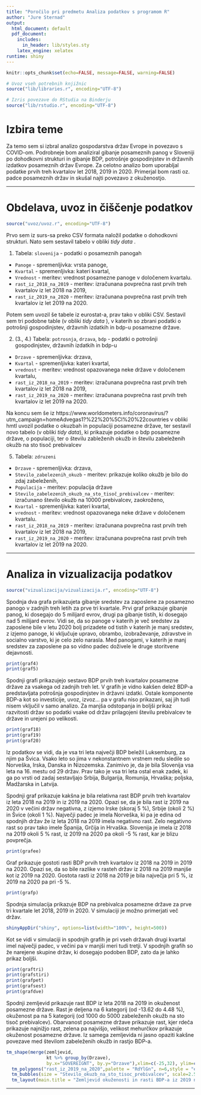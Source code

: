 ```yaml
---
title: "Poročilo pri predmetu Analiza podatkov s programom R"
author: "Jure Sternad"
output:
  html_document: default
  pdf_document:
    includes:
      in_header: lib/styles.sty
    latex_engine: xelatex
runtime: shiny
---
```


```r
knitr::opts_chunk$set(echo=FALSE, message=FALSE, warning=FALSE)

# Uvoz vseh potrebnih knjižnic
source("lib/libraries.r", encoding="UTF-8")
```

```r
# Izris povezave do RStudia na Binderju
source("lib/rstudio.r", encoding="UTF-8")
```

# Izbira teme

Za temo sem si izbral analizo gospodarstva držav Evrope in povezavo s COVID-om. Podrobneje bom analiziral gibanje posameznih panog v Sloveniji po dohodkovni strukturi in gibanje BDP, potrošnje gospodinjstev in državnih izdatkov posameznih držav Evrope.
Za celotno analizo bom uporabljal podatke prvih treh kvartalov let 2018, 2019 in 2020. Primerjal bom rasti oz. padce posameznih držav in skušal najti povezavo z okuženostjo. 

***

# Obdelava, uvoz in čiščenje podatkov

```r
source("uvoz/uvoz.r", encoding="UTF-8")
```

Prvo sem iz surs-sa preko CSV formata naložil podatke o dohodkovni strukturi. Nato sem sestavil tabelo
v obliki *tidy data* .

1. Tabela: `slovenija` - podatki o posameznih panogah
  - `Panoge` - spremenljivka: vrsta panoge,
  - `Kvartal` - spremenljivka: kateri kvartal,
  - `Vrednost` - meritev:  vrednost posamezne panoge v določenem kvartalu.
  - `rast_iz_2018_na_2019` - meritev: izračunana povprečna rast prvih treh kvartalov iz let 2018 na 2019,
  - `rast_iz_2019_na_2020` - meritev: izračunana povprečna rast prvih treh kvartalov iz let 2019 na 2020.
  
Potem sem uvozil še tabele iz eurostat-a, prav tako v obliki CSV. Sestavil sem tri podobne table (v obliki *tidy data* ), 
v katerih so zbrani podatki o potrošnji gospodinjstev, državnih izdatkih in bdp-u posamezne države.

2. (3., 4.) Tabela: `potrosnja`, `drzava`, `bdp` - podatki o potrošnji gospodinjstev, državnih izdatkih in bdp-u
  - `Drzave` - spremenljivka: drzava,
  - `Kvartal` - spremenljivka: kateri kvartal,
  - `vrednost` - meritev:  vrednost opazovanega neke države v določenem kvartalu,
  - `rast_iz_2018_na_2019` - meritev: izračunana povprečna rast prvih treh kvartalov iz let 2018 na 2019,
  - `rast_iz_2019_na_2020` - meritev: izračunana povprečna rast prvih treh kvartalov iz let 2019 na 2020.

Na koncu sem še iz https://www.worldometers.info/coronavirus/?utm_campaign=homeAdvegas1?%22%20%5Cl%20%22countries
v obliki hmtl uvozil podatke o okuzbah in populaciji posamezne države, ter sestavil novo tabelo (v obliki *tidy data*),
ki prikazuje podatke o bdp posamezne države, o populaciji, ter o številu zableženih okužb in številu zabeleženih
okužb na sto tisoč prebivalcev

5. Tabela: `zdruzeni`
  - `Drzave` - spremenljivka: drzava,
  - `Stevilo_zabelezenih_okuzb` - meritev: prikazuje koliko okužb je bilo do zdaj zabeleženih,
  - `Populacija` - meritev: populacija države
  - `Stevilo_zabelezenih_okuzb_na_sto_tisoč_prebivalcev` - meritev: izračunano število okužb na 10000 prebivalcev, zaokroženo,
  - `Kvartal` - spremenljivka: kateri kvartal,
  - `vrednost` - meritev:  vrednost opazovanega neke države v določenem kvartalu.
  - `rast_iz_2018_na_2019` - meritev: izračunana povprečna rast prvih treh kvartalov iz let 2018 na 2019,
  - `rast_iz_2019_na_2020` - meritev: izračunana povprečna rast prvih treh kvartalov iz let 2019 na 2020.




***

# Analiza in vizualizacija podatkov

```r
source("vizualizacija/vizualizacija.r", encoding="UTF-8")
```

Spodnja dva grafa prikazujeta gibanje sredstev za zaposlene za posamezno panogo v zadnjih treh letih za prve tri kvartale. Prvi graf prikazuje gibanje panog, ki dosegajo do 5 milijard evrov, drugi pa gibanje tistih, ki dosegajo nad 5 milijard evrov.
Vidi se, da so panoge v katerih je več sredstev za zaposlene bile v letu 2020 bolj prizadete od tistih v katerih je manj sredstev, z izjemo panoge, ki vključuje upravo, obrambo, izobraževanje, zdravstve in socialno varstvo, ki je celo zelo narasla. Med panogami, v katerih je manj sredstev za zaposlene pa so vidno padec doživele le druge storitvene dejavnosti.




```r
print(graf4)
print(graf5)
```


Spodnji grafi prikazujejo sestavo BDP prvih treh kvartalov posamezne države za vsakega od zadnjih treh let. V grafih je vidno kakšen delež BDP-a predstavljata potrošnja gospodinjstev in državni izdatki. Ostale komponente BDP-a kot so investicije, uvoz, izvoz... pa v grafu niso prikazani, saj jih tudi nisem vključil v samo analizo. Za manjša odstopanja in boljši prikaz razvitosti držav so podatki vsake od držav prilagojeni številu prebivalcev te države in urejeni po velikosti. 

```r
print(graf18)
print(graf19)
print(graf20)
```
Iz podatkov se vidi, da je vsa tri leta največji BDP beležil Luksemburg, za njim pa Švica. Vsako leto so jima v nekonstantnem vrstnem redu sledile so Norveška, Irska, Danska in Nizozemska. Zanimivo je, da je bila Slovenija vsa leta na 16. mestu od 29 držav. Prav tako je vsa tri leta ostal enak zadek, ki ga po vrsti od zadaj sestavljajo Srbija, Bulgarija, Romunija, Hrvaška; poljska, Madžarska in Latvija.

\n
\n

Spodnji graf prikazuje kakšna je bila relativna rast BDP prvih treh kvartalov iz leta 2018 na 2019 in iz 2019 na 2020. 
Opazi se, da je bila rast iz 2019 na 2020 v večini držav negativna, z izjemo Irske (skoraj 5 %), Srbije (okoli 2 %) in Švice (okoli 1 %). Največji padec je imela Norveška, ki pa je edina od spodnjih držav že iz leta 2018 na 2019 imela negativno rast. Zelo negativno rast so prav tako imele Španija, Grčija in Hrvaška. Slovenija je imela iz 2018 na 2019 okoli 5 % rast, iz 2019 na 2020 pa okoli -5 % rast, kar je blizu povprečja.
```r
print(grafee)
```
Graf prikazuje gostoti rasti BDP prvih treh kvartalov iz 2018 na 2019 in 2019 na 2020. Opazi se, da so bile razlike v rasteh držav iz 2018 na 2019 manjše kot iz 2019 na 2020. Gostota rasti iz 2018 na 2019 je bila največja pri 5 %, iz 2019 na 2020 pa pri -5 %.
```r
print(grafp)
```
Spodnja simulacija prikazuje BDP na prebivalca posamezne države za prve tri kvartale let 2018, 2019 in 2020. V simulaciji je možno primerjati več držav.

```r
shinyAppDir("shiny", options=list(width="100%", height=500))
```

Kot se vidi v simulaciji in spodnjih grafih je pri vseh državah drugi kvartal imel največji padec, v večini pa v manjši meri tudi tretji. V spodnjih grafih so že narejene skupine držav, ki dosegajo podoben BDP, zato da je lahko prikaz boljši.

```r
print(graftri)
print(grafstiri)
print(grafpet)
print(grafsest)
print(grafdve)
```

Spodnji zemljevid prikazuje rast BDP iz leta 2018 na 2019 in okuženost posamezne države. Rast je deljena na 6 kategorij (od -13.62 do 4.48 %), okuženost pa na 5 kategorij (od 1000 do 5000 zabeleženih okužb na sto tisoč prebivalcev). Obarvanost posamezne države prikazuje rast, kjer rdeča prikazuje najnižjo rast, zelena pa najvišjo, velikost mehurčkov prikazuje okuženost posamezne države.
Iz samega zemljevida ni jasno opaziti kakšne povezave med številom zabeleženih okužb in rastjo BDP-a.

```r
tm_shape(merge(zemljevid,
               kt %>% group_by(Drzave),
               by.x="SOVEREIGNT", by.y="Drzave"),xlim=c(-25,32), ylim=c(32,72))+
  tm_polygons("rast_iz_2019_na_2020",palette = "RdYlGn", n=6,style = "equal") +
  tm_bubbles(size = "Stevilo_okuzb_na_sto_tisoc_prebivalcev", scale=2.5,style="kmeans", col = "red", size.lim=c(60,4200)) +
  tm_layout(main.title = "Zemljevid okuženosti in rasti BDP-a iz 2019 na 2020")
```



***


